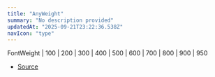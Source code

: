 ```yaml
---
title: "AnyWeight"
summary: "No description provided"
updatedAt: "2025-09-21T23:22:36.538Z"
navIcon: "type"
---
```



FontWeight \| 100 \| 200 \| 300 \| 400 \| 500 \| 600 \| 700 \| 800 \| 900 \| 950

- [Source](https://github.com/NMMTY/LazyCanvas/blob/ba4be40168e49b0348ae523995fc10eec8149d6c/packages/lazycanvas/src/types/types.d.ts#L46)